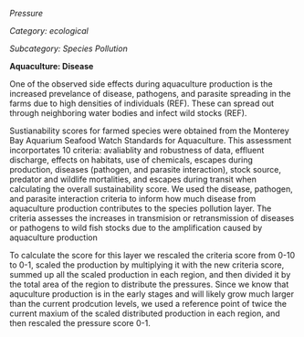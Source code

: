 *Pressure*

*Category: ecological*

*Subcategory: Species Pollution*

**Aquaculture: Disease**

One of the observed side effects during aquaculture production is the increased prevelance of disease, pathogens, and parasite spreading in the farms due to high densities of individuals (REF). These can spread out through neighboring water bodies and infect wild stocks (REF).

Sustianability scores for farmed species were obtained from the Monterey Bay Aquarium Seafood Watch Standards for Aquaculture. This assessment incorportates 10 criteria: avaliablity and robustness of data, effluent discharge, effects on habitats, use of chemicals, escapes during production, diseases (pathogen, and parasite interaction), stock source, predator and wildlife mortalities, and escapes during transit when calculating the overall sustainability score. We used the disease, pathogen, and parasite interaction criteria to inform how much disease from aquaculture production contributes to the species pollution layer. The criteria assesses the increases in transmision or retransmission of diseases or pathogens to wild fish stocks due to the amplification caused by aquaculture production

To calculate the score for this layer we rescaled the criteria score from 0-10 to 0-1, scaled the production by multiplying it with the new criteria score, summed up all the scaled production in each region, and then divided it by the total area of the region to distribute the pressures. Since we know that aquculture production is in the early stages and will likely grow much larger than the current prodcution levels, we used a reference point of twice the current maxium of the scaled distributed production in each region, and then rescaled the pressure score 0-1.
